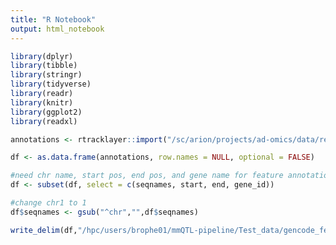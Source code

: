 ```yaml
---
title: "R Notebook"
output: html_notebook
---
```


```r
library(dplyr)
library(tibble)
library(stringr)
library(tidyverse)
library(readr)
library(knitr)
library(ggplot2)
library(readxl)
```


```r
annotations <- rtracklayer::import("/sc/arion/projects/ad-omics/data/references/hg38_reference/GENCODE/gencode.v38.primary_assembly/gencode.v38.primary_assembly.annotation.gtf")
```

```r
df <- as.data.frame(annotations, row.names = NULL, optional = FALSE)
```

```r
#need chr name, start pos, end pos, and gene name for feature annotation file
df <- subset(df, select = c(seqnames, start, end, gene_id))
```

```r
#change chr1 to 1
df$seqnames <- gsub("^chr","",df$seqnames)
```


```r
write_delim(df,"/hpc/users/brophe01/mmQTL-pipeline/Test_data/gencode_feature_annotation.txt", delim= " ")
```

